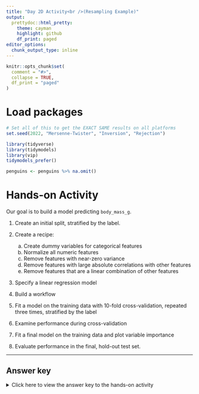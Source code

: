 ---
title: "Day 2D Activity<br />(Resampling Example)"
output:
  prettydoc::html_pretty:
    theme: cayman
    highlight: github
    df_print: paged
editor_options: 
  chunk_output_type: inline
---


```{r, echo=FALSE}
knitr::opts_chunk$set(
  comment = "#>",
  collapse = TRUE,
  df_print = "paged"
)
```

# Load packages

```{r, message=FALSE}
# Set all of this to get the EXACT SAME results on all platforms
set.seed(2022, "Mersenne-Twister", "Inversion", "Rejection")

library(tidyverse)
library(tidymodels)
library(vip)
tidymodels_prefer()

penguins <- penguins %>% na.omit()
```

# Hands-on Activity

Our goal is to build a model predicting `body_mass_g`. 

1. Create an initial split, stratified by the label.

2. Create a recipe:
      a. Create dummy variables for categorical features 
      b. Normalize all numeric features
      c. Remove features with near-zero variance
      d. Remove features with large absolute correlations with other features
      e. Remove features that are a linear combination of other features

<p style="padding-top:0.01px;">3. Specify a linear regression model 

4. Build a workflow

5. Fit a model on the training data with 10-fold cross-validation, repeated three times, stratified by the label

6. Examine performance during cross-validation 

7. Fit a final model on the training data and plot variable importance

8. Evaluate performance in the final, hold-out test set. 

---
 
## Answer key

<details><summary>Click here to view the answer key to the hands-on activity</summary>

```{r}
# 1
bmg_split <- initial_split(penguins, prop = 0.8, strata = body_mass_g)
bmg_train <- training(bmg_split)
bmg_test <- testing(bmg_split)
```

```{r}
# 2
bmg_recipe <- 
  recipe(bmg_train, formula = body_mass_g ~ .) %>%
  step_dummy(all_nominal_predictors()) %>%
  step_nzv(all_predictors()) %>%
  step_corr(all_predictors()) %>%
  step_lincomb(all_predictors()) %>% 
  step_normalize(all_numeric_predictors())
```

```{r}
# 3 
lin_reg <- linear_reg() %>% 
  set_engine("lm") %>% 
  set_mode("regression")

# 4
bmg_wflow <- 
  workflow() %>% 
  add_model(lin_reg) %>% 
  add_recipe(bmg_recipe)
```

```{r}
#5
bmg_folds <- vfold_cv(
  data = bmg_train,
  v = 10, 
  repeats = 3,
  strata = body_mass_g
)

bmg_fitr <- 
  bmg_wflow %>%
  fit_resamples(
    resamples = bmg_folds
  )
```

```{r}
# 6
collect_metrics(bmg_fitr)

# 7
bmg_final <- 
  bmg_wflow %>% 
  last_fit(bmg_split)

bmg_final %>% extract_fit_parsnip() %>% vip()
```

```{r}
# 8. 
collect_metrics(bmg_final)

bmg_pred <- 
  bmg_final %>% 
  collect_predictions() 

bmg_pred %>%
  ggplot(aes(x = body_mass_g, y = .pred)) + 
  geom_point(alpha = 1/3) + 
  geom_abline(color = 'darkred') + 
  coord_obs_pred() + 
  labs(x = "Observed", 
       y = "Predicted")
```

</details>
